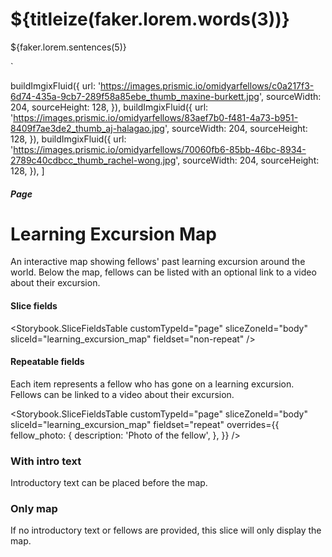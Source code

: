 


  <h1>${titleize(faker.lorem.words(3))}</h1>
  <p>${faker.lorem.sentences(5)}</p>
`


  buildImgixFluid({
    url:
      'https://images.prismic.io/omidyarfellows/c0a217f3-6d74-435a-9cb7-289f58a85ebe_thumb_maxine-burkett.jpg',
    sourceWidth: 204,
    sourceHeight: 128,
  }),
  buildImgixFluid({
    url:
      'https://images.prismic.io/omidyarfellows/83aef7b0-f481-4a73-b951-8409f7ae3de2_thumb_aj-halagao.jpg',
    sourceWidth: 204,
    sourceHeight: 128,
  }),
  buildImgixFluid({
    url:
      'https://images.prismic.io/omidyarfellows/70060fb6-85bb-46bc-8934-2789c40cdbcc_thumb_rachel-wong.jpg',
    sourceWidth: 204,
    sourceHeight: 128,
  }),
]

<Meta
  title="Pages/Learning Excursion Map"
  component={PageBodyLearningExcursionMap}
/>

##### Page

# Learning Excursion Map

An interactive map showing fellows' past learning excursion around the world.
Below the map, fellows can be listed with an optional link to a video about
their excursion.

#### Slice fields

<Storybook.SliceFieldsTable
  customTypeId="page"
  sliceZoneId="body"
  sliceId="learning_excursion_map"
  fieldset="non-repeat"
/>

#### Repeatable fields

Each item represents a fellow who has gone on a learning excursion. Fellows can
be linked to a video about their excursion.

<Storybook.SliceFieldsTable
  customTypeId="page"
  sliceZoneId="body"
  sliceId="learning_excursion_map"
  fieldset="repeat"
  overrides={{
    fellow_photo: {
      description: 'Photo of the fellow',
    },
  }}
/>

### With intro text

Introductory text can be placed before the map.

<Canvas withSource="none">
  <Story name="With intro text">
    <PageBodyLearningExcursionMap
      nextSharesBg={false}
      mapURL={mapURL}
      textHTML={textHTML}
    >
      <PageBodyLearningExcursionMap.Fellow
        name={faker.name.findName()}
        videoURL="#"
        imageFluid={photos[0]}
      />
      <PageBodyLearningExcursionMap.Fellow
        name={faker.name.findName()}
        videoURL="#"
        imageFluid={photos[1]}
      />
      <PageBodyLearningExcursionMap.Fellow
        name={faker.name.findName()}
        videoURL="#"
        imageFluid={photos[2]}
      />
    </PageBodyLearningExcursionMap>
  </Story>
</Canvas>

### Only map

If no introductory text or fellows are provided, this slice will only display
the map.

<Canvas withSource="none">
  <Story name="Only map">
    <PageBodyLearningExcursionMap nextSharesBg={false} mapURL={mapURL} />
  </Story>
</Canvas>
